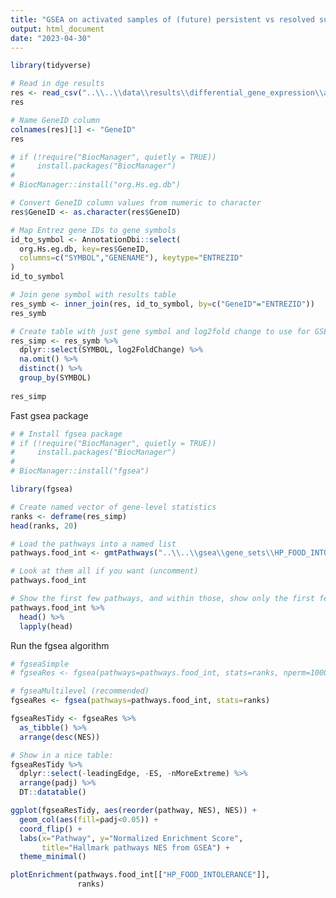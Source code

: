 ```yaml
---
title: "GSEA on activated samples of (future) persistent vs resolved subjects at baseline timepoint - food intolerance gene set"
output: html_document
date: "2023-04-30"
---
```


```r
library(tidyverse)
```


```r
# Read in dge results
res <- read_csv("..\\..\\data\\results\\differential_gene_expression\\activ_pers_vs_resolved_baseline_genomewide.csv")
res
```


```r
# Name GeneID column
colnames(res)[1] <- "GeneID"
res
```

```r
# if (!require("BiocManager", quietly = TRUE))
#     install.packages("BiocManager")
# 
# BiocManager::install("org.Hs.eg.db")
```



```r
# Convert GeneID column values from numeric to character
res$GeneID <- as.character(res$GeneID)
```


```r
# Map Entrez gene IDs to gene symbols
id_to_symbol <- AnnotationDbi::select(
  org.Hs.eg.db, key=res$GeneID,
  columns=c("SYMBOL","GENENAME"), keytype="ENTREZID"
)
id_to_symbol
```
```r
# Join gene symbol with results table
res_symb <- inner_join(res, id_to_symbol, by=c("GeneID"="ENTREZID"))
res_symb
```

```r
# Create table with just gene symbol and log2fold change to use for GSEA
res_simp <- res_symb %>% 
  dplyr::select(SYMBOL, log2FoldChange) %>% 
  na.omit() %>% 
  distinct() %>% 
  group_by(SYMBOL) 
  
res_simp
```

Fast gsea package
```r
# # Install fgsea package
# if (!require("BiocManager", quietly = TRUE))
#     install.packages("BiocManager")
# 
# BiocManager::install("fgsea")

library(fgsea)
```

```r
# Create named vector of gene-level statistics
ranks <- deframe(res_simp)
head(ranks, 20)
```

```r
# Load the pathways into a named list
pathways.food_int <- gmtPathways("..\\..\\gsea\\gene_sets\\HP_FOOD_INTOLERANCE.v2023.1.Hs.gmt")

# Look at them all if you want (uncomment)
pathways.food_int

# Show the first few pathways, and within those, show only the first few genes. 
pathways.food_int %>% 
  head() %>% 
  lapply(head)
```

Run the fgsea algorithm
```r
# fgseaSimple
# fgseaRes <- fgsea(pathways=pathways.food_int, stats=ranks, nperm=1000)
```

```r
# fgseaMultilevel (recommended)
fgseaRes <- fgsea(pathways=pathways.food_int, stats=ranks)
```


```r
fgseaResTidy <- fgseaRes %>%
  as_tibble() %>%
  arrange(desc(NES))

# Show in a nice table:
fgseaResTidy %>% 
  dplyr::select(-leadingEdge, -ES, -nMoreExtreme) %>% 
  arrange(padj) %>% 
  DT::datatable()
```

```r
ggplot(fgseaResTidy, aes(reorder(pathway, NES), NES)) +
  geom_col(aes(fill=padj<0.05)) +
  coord_flip() +
  labs(x="Pathway", y="Normalized Enrichment Score",
       title="Hallmark pathways NES from GSEA") + 
  theme_minimal()

```

```r
plotEnrichment(pathways.food_int[["HP_FOOD_INTOLERANCE"]],
               ranks)
```

